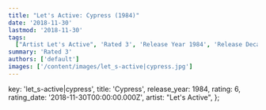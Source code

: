 ```yaml
---
title: "Let's Active: Cypress (1984)"
date: '2018-11-30'
lastmod: '2018-11-30'
tags:
  ["Artist Let's Active", 'Rated 3', 'Release Year 1984', 'Release Decade 1980']
summary: 'Rated 3'
authors: ['default']
images: ['/content/images/let_s-active|cypress.jpg']
---
```


  key: 'let_s-active|cypress',
  title: 'Cypress',
  release_year: 1984,
  rating: 6,
  rating_date: '2018-11-30T00:00:00.000Z',
  artist: "Let's Active",
};

<MusicRating data={data} />
